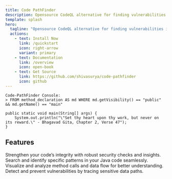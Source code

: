 ```yaml
---
title: Code PathFinder
description: Opensource CodeQL alternative for finding vulnerabilities in your code.
template: splash
hero:
  tagline: "Opensource CodeQL alternative for finding vulnerabilities in your code."
  actions:
    - text: Install Now
      link: /quickstart
      icon: right-arrow
      variant: primary
    - text: Documentation
      link: /overview
      icon: open-book
    - text: Get Source
      link: https://github.com/shivasurya/code-pathfinder
      icon: github
---
```



<PostHogLayout>
</PostHogLayout>

```shell
Code-PathFinder Console:
> FROM method_declaration AS md WHERE md.getVisibility() == "public" && md.getName() == "main"

public static void main(String[] args) {
    System.out.println("\"Set thy heart upon thy work, but never on its reward.\" - Bhagavad Gita, Chapter 2, Verse 47");
}
```

## Features

<CardGrid stagger>
	<Card title="Craft Queries" icon="pencil">
		Strengthen your code’s integrity with robust security checks and insights.
	</Card>
	<Card title="Structural Search" icon="seti:code-search">
		Search and identify specific patterns in your Java code seamlessly.
	</Card>
	<Card title="Call Graph Analysis" icon="seti:pipeline">
		Visualize and analyze method calls and data flow for better understanding.
	</Card>
	<Card title="Source-Sink Analysis" icon="seti:plan">
		Detect and prevent vulnerabilities by tracing sensitive data paths.
	</Card>
</CardGrid>
